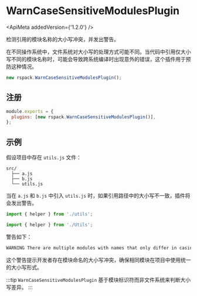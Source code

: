 
# WarnCaseSensitiveModulesPlugin

<ApiMeta addedVersion={'1.2.0'} />

检测引用的模块名称的大小写冲突，并发出警告。

在不同操作系统中，文件系统对大小写的处理方式可能不同。当代码中引用仅大小写不同的模块名称时，可能会导致跨系统编译时出现意外的错误，这个插件用于预防这种情况。

```js
new rspack.WarnCaseSensitiveModulesPlugin();
```

## 注册

```js title="rspack.config.js"
module.exports = {
  plugins: [new rspack.WarnCaseSensitiveModulesPlugin()],
};
```

## 示例

假设项目中存在 `utils.js` 文件：

```text
src/
  ├── a.js
  ├── b.js
  └── utils.js
```

当在 `a.js` 和 `b.js` 中引入 `utils.js` 时，如果引用路径中的大小写不一致，插件将会发出警告。

```js title="src/a.js"
import { helper } from './utils';
```

```js title="src/b.js"
import { helper } from './Utils';
```

警告如下：

```bash
WARNING There are multiple modules with names that only differ in casing.
```

这个警告提示开发者存在模块命名的大小写冲突，确保相同模块在项目中使用统一的大小写形式。

:::tip
`WarnCaseSensitiveModulesPlugin` 基于模块标识符而非文件系统来判断大小写差异。
:::
